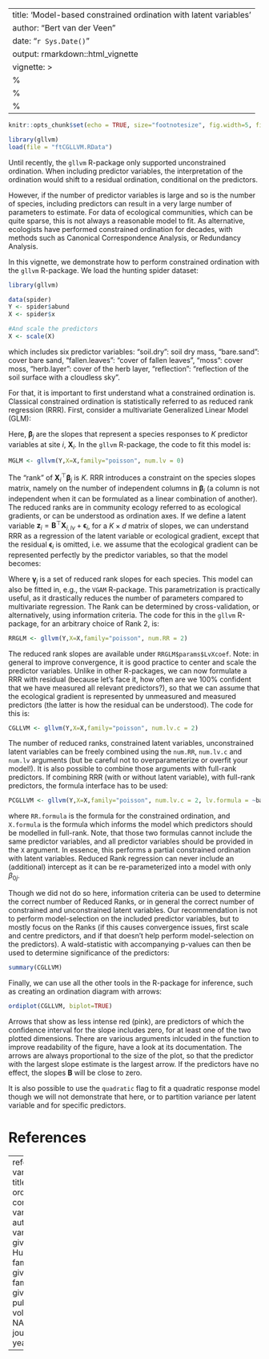 --
title: 'Model-based constrained ordination with latent variables'
author: "Bert van der Veen"
date: "`r Sys.Date()`"
output:  rmarkdown::html_vignette
vignette: >
  %\VignetteIndexEntry{Model-based constrained ordination with latent variables}
  %\VignetteEngine{knitr::rmarkdown}
  %\VignetteEncoding{UTF-8}
---

```r
knitr::opts_chunk$set(echo = TRUE, size="footnotesize", fig.width=5, fig.height=5, fig.align="center",dev="png", code.frame = TRUE, warning = FALSE, fig.pos='H')
```


```r
library(gllvm)
load(file = "ftCGLLVM.RData")
```

Until recently, the `gllvm` R-package only supported unconstrained ordination. When including predictor variables, the interpretation of the ordination would shift to a residual ordination, conditional on the predictors.

However, if the number of predictor variables is large and so is the number of species, including predictors can result in a very large number of parameters to estimate. For data of ecological communities, which can be quite sparse, this is not always a reasonable model to fit. As alternative, ecologists have performed constrained ordination for decades, with methods such as Canonical Correspondence Analysis, or Redundancy Analysis.

In this vignette, we demonstrate how to perform constrained ordination with the `gllvm` R-package. We load the hunting spider dataset:

```r
library(gllvm)

data(spider)
Y <- spider$abund
X <- spider$x

#And scale the predictors
X <- scale(X)
```
which includes six predictor variables: "soil.dry": soil dry mass, "bare.sand": cover bare sand, "fallen.leaves": "cover of fallen leaves", "moss": cover moss, "herb.layer": cover of the herb layer, "reflection": "reflection of the soil surface with a cloudless sky". 

For that, it is important to first understand what a constrained ordination is. Classical constrained ordination is statistically referred to as reduced rank regression (RRR). First, consider a multivariate Generalized Linear Model (GLM):

\begin{equation}
\eta_{ij} = \beta_{0j} + \boldsymbol{X}_i^\top\boldsymbol{\beta}_j.
\end{equation}

Here, $\boldsymbol{\beta}_j$ are the slopes that represent a species responses to $K$ predictor variables at site $i$, $\boldsymbol{X}_i$. In the `gllvm` R-package, the code to fit this model is:

```r
MGLM <- gllvm(Y,X=X,family="poisson", num.lv = 0)
```

The "rank" of $\boldsymbol{X}_i^\top\boldsymbol{\beta}_j$ is $K$. RRR introduces a constraint on the species slopes matrix, namely on the number of independent columns in $\boldsymbol{\beta}_j$ (a column is not independent when it can be formulated as a linear combination of another). The reduced ranks are in community ecology referred to as ecological gradients, or can be understood as ordination axes. If we define a latent variable $\boldsymbol{z}_i = \boldsymbol{B}^\top\boldsymbol{X}_{i,lv} + \boldsymbol{\epsilon}_i$, for a $K\times d$ matrix of slopes, we can understand RRR as a regression of the latent variable or ecological gradient, except that the residual $\boldsymbol{\epsilon}_i$ is omitted, i.e. we assume that the ecological gradient can be represented perfectly by the predictor variables, so that the model becomes:
\begin{equation}
\eta_{ij} = \beta_{0j} + \boldsymbol{X}_i^\top\boldsymbol{B}\boldsymbol{\gamma}_j.
\end{equation}

Where $\boldsymbol{\gamma}_j$ is a set of reduced rank slopes for each species. This model can also be fitted in, e.g., the `VGAM` R-package. This parametrization is practically useful, as it drastically reduces the number of parameters compared to multivariate regression. The Rank can be determined by cross-validation, or alternatively, using information criteria. The code for this in the `gllvm` R-package, for an arbitrary choice of Rank 2, is:

```r
RRGLM <- gllvm(Y,X=X,family="poisson", num.RR = 2)
```

The reduced rank slopes are available under `RRGLM$params$LvXcoef`. Note: in general to improve convergence, it is good practice to center and scale the predictor variables. Unlike in other R-packages, we can now formulate a RRR with residual (because let's face it, how often are we 100% confident that we have measured all relevant predictors?), so that we can assume that the ecological gradient is represented by unmeasured and measured predictors (the latter is how the residual can be understood). The code for this is:

```r
CGLLVM <- gllvm(Y,X=X,family="poisson", num.lv.c = 2)
```

The number of reduced ranks, constrained latent variables, unconstrained latent variables can be freely combined using the `num.RR`, `num.lv.c` and `num.lv` arguments (but be careful not to overparameterize or overfit your model!). It is also possible to combine those arguments with full-rank predictors. If combining RRR (with or without latent variable), with full-rank predictors, the formula interface has to be used:

```r
PCGLLVM <- gllvm(Y,X=X,family="poisson", num.lv.c = 2, lv.formula = ~bare.sand+fallen.leaves+moss+herb.layer+reflection, formula = ~soil.dry)
```
where `RR.formula` is the formula for the constrained ordination, and `X.formula` is the formula which informs the model which predictors should be modelled in full-rank. Note, that those two formulas cannot include the same predictor variables, and all predictor variables should be provided in the `X` argument. In essence, this performs a partial constrained ordination with latent variables. Reduced Rank regression can never include an (additional) intercept as it can be re-parameterized into a model with only $\beta_{0j}$.

Though we did not do so here, information criteria can be used to determine the correct number of Reduced Ranks, or in general the correct number of constrained and unconstrained latent variables. Our recommendation is not to perform model-selection on the included predictor variables, but to mostly focus on the Ranks (if this causes convergence issues, first scale and centre predictors, and if that doesn't help perform model-selection on the predictors). A wald-statistic with accompanying p-values can then be used to determine significance of the predictors:

```r
summary(CGLLVM)
```

Finally, we can use all the other tools in the \texttt{gllvm} R-package for inference, such as creating an ordination diagram with arrows:

```r
ordiplot(CGLLVM, biplot=TRUE)
```
Arrows that show as less intense red (pink), are predictors of which the confidence interval for the slope includes zero, for at least one of the two plotted dimensions. There are various arguments inlcuded in the function to improve readability of the figure, have a look at its documentation. The arrows are always proportional to the size of the plot, so that the predictor with the largest slope estimate is the largest arrow. If the predictors have no effect, the slopes $\boldsymbol{B}$ will be close to zero.

It is also possible to use the `quadratic` flag to fit a quadratic response model though we will not demonstrate that here, or to partition variance per latent variable and for specific predictors.

# References

---
references:
- id: vanderVeen2021b
  title: Model-based ordination with constrained latent variables (in prep)
  author: 
  - family: van der Veen
    given: B.
  - family: Hui
    given: F.K.C.
  - family: Hovstad
    given: K.A.
  - family: O'Hara
    given: R.B.
  publisher: NA
  volume: NA
  page: NA
  type: article-journal
  issued:
    year: 2021

---